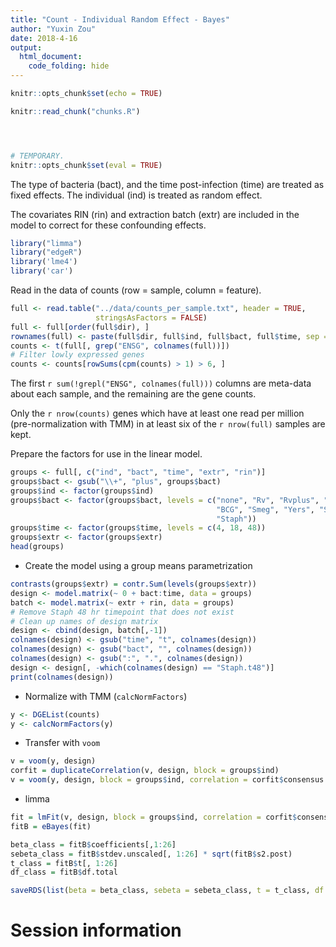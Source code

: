 ```yaml
---
title: "Count - Individual Random Effect - Bayes"
author: "Yuxin Zou"
date: 2018-4-16
output: 
  html_document:
    code_folding: hide
---
```


```r
knitr::opts_chunk$set(echo = TRUE)
```

```r
knitr::read_chunk("chunks.R")
```

<!-- Update knitr chunk options -->
```r
```

<!-- Insert the date the file was last updated -->
```r
```

<!-- Insert the R version (Git commit SHA1) if Git repository exists and R
 package git2r is installed -->
```r
```

```r
# TEMPORARY.
knitr::opts_chunk$set(eval = TRUE)
```

The type of bacteria (bact), and the time post-infection (time) are treated as fixed effects. The individual (ind) is treated as random effect.

The covariates RIN (rin) and extraction batch (extr) are included in the model to correct for these confounding effects.

```r
library("limma")
library("edgeR")
library('lme4')
library('car')
```

Read in the data of counts (row = sample, column = feature).

```r
full <- read.table("../data/counts_per_sample.txt", header = TRUE,
                   stringsAsFactors = FALSE)
full <- full[order(full$dir), ]
rownames(full) <- paste(full$dir, full$ind, full$bact, full$time, sep = ".")
counts <- t(full[, grep("ENSG", colnames(full))])
# Filter lowly expressed genes
counts <- counts[rowSums(cpm(counts) > 1) > 6, ]
```

The first `r sum(!grepl("ENSG", colnames(full)))` columns are meta-data about each sample, and the remaining are the gene counts.

Only the `r nrow(counts)` genes which have at least one read per million (pre-normalization with TMM) in at least six of the `r nrow(full)` samples are kept.

Prepare the factors for use in the linear model.

```r
groups <- full[, c("ind", "bact", "time", "extr", "rin")]
groups$bact <- gsub("\\+", "plus", groups$bact)
groups$ind <- factor(groups$ind)
groups$bact <- factor(groups$bact, levels = c("none", "Rv", "Rvplus", "GC",
                                              "BCG", "Smeg", "Yers", "Salm",
                                              "Staph"))
groups$time <- factor(groups$time, levels = c(4, 18, 48))
groups$extr <- factor(groups$extr)
head(groups)
```

* Create the model using a group means parametrization
```r
contrasts(groups$extr) = contr.Sum(levels(groups$extr))
design <- model.matrix(~ 0 + bact:time, data = groups)
batch <- model.matrix(~ extr + rin, data = groups)
# Remove Staph 48 hr timepoint that does not exist
# Clean up names of design matrix
design <- cbind(design, batch[,-1])
colnames(design) <- gsub("time", "t", colnames(design))
colnames(design) <- gsub("bact", "", colnames(design))
colnames(design) <- gsub(":", ".", colnames(design))
design <- design[, -which(colnames(design) == "Staph.t48")]
print(colnames(design))
```

* Normalize with TMM (`calcNormFactors`)

```r
y <- DGEList(counts)
y <- calcNormFactors(y)
```

* Transfer with `voom`
```r
v = voom(y, design)
corfit = duplicateCorrelation(v, design, block = groups$ind)
v = voom(y, design, block = groups$ind, correlation = corfit$consensus.correlation)
```

* limma
```r
fit = lmFit(v, design, block = groups$ind, correlation = corfit$consensus.correlation)
fitB = eBayes(fit)
```

```r
beta_class = fitB$coefficients[,1:26]
sebeta_class = fitB$stdev.unscaled[, 1:26] * sqrt(fitB$s2.post)
t_class = fitB$t[, 1:26]
df_class = fitB$df.total
```

```r
saveRDS(list(beta = beta_class, sebeta = sebeta_class, t = t_class, df = df_class, groups = groups), '../output/Count_IndRan_limmaBayes.rds')
```

# Session information

<!-- Insert the session information into the document -->
```r
```

